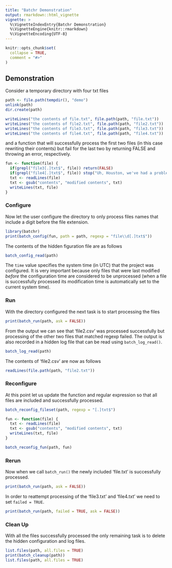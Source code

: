 ```yaml
---
title: "Batchr Demonstration"
output: rmarkdown::html_vignette
vignette: >
  %\VignetteIndexEntry{Batchr Demonstration}
  %\VignetteEngine{knitr::rmarkdown}
  %\VignetteEncoding{UTF-8}
---
```


```r
knitr::opts_chunk$set(
  collapse = TRUE,
  comment = "#>"
)
```

## Demonstration

Consider a temporary directory with four txt files

```r
path <- file.path(tempdir(), "demo")
unlink(path)
dir.create(path)

writeLines("the contents of file.txt", file.path(path, "file.txt"))
writeLines("the contents of file2.txt", file.path(path, "file2.txt"))
writeLines("the contents of file3.txt", file.path(path, "file3.txt"))
writeLines("the contents of file4.txt", file.path(path, "file4.txt"))
```

and a function that will successfully process the first two files 
(in this case rewriting their contents)
but fail for the last two by returning FALSE and throwing an error, respectively.

```r
fun <- function(file) {
  if(grepl("file3[.]txt$", file)) return(FALSE)
  if(grepl("file4[.]txt$", file)) stop("Uh, Houston, we've had a problem.", call. = FALSE)
  txt <- readLines(file)
  txt <- gsub("contents", "modified contents", txt)
  writeLines(txt, file)
}
```

### Configure

Now let the user configure the directory to only process files names that include
a digit before the file extension.
```r
library(batchr)
print(batch_config(fun, path = path, regexp = "file\\d[.]txt$"))
```

The contents of the hidden figuration file are as follows
```r
batch_config_read(path)
```
The `time` value specifies the system time (in UTC) that the project was configured.
It is very important because only files that were last modified *before* the configuration time are considered to be unprocessed (when a file is successfully processed its modification time is automatically set to the current system time).

### Run

With the directory configured the next task is to start processing the files
```r
print(batch_run(path, ask = FALSE))
```

From the output we can see that 'file2.csv' was processed successfully but
processing of the other two files that matched regexp failed.
The output is also recorded in a hidden log file that can be read using `batch_log_read()`.
```r
batch_log_read(path)
```

The contents of 'file2.csv' are now as follows
```r
readLines(file.path(path, "file2.txt"))
```

### Reconfigure

At this point let us update the function and regular expression so that 
all files are included and successfully processed.
```r
batch_reconfig_fileset(path, regexp = "[.]txt$")

fun <- function(file) {
  txt <- readLines(file)
  txt <- gsub("contents", "modified contents", txt)
  writeLines(txt, file)
}

batch_reconfig_fun(path, fun)
```

### Rerun

Now when we call `batch_run()` the newly included 'file.txt' is successfully processed.
```r
print(batch_run(path, ask = FALSE))
```

In order to reattempt processing of the 'file3.txt' and 'file4.txt' we need
to set `failed = TRUE`.

```r
print(batch_run(path, failed = TRUE, ask = FALSE))
```

### Clean Up

With all the files successfully processed the only remaining task is to 
delete the hidden configuration and log files.

```r
list.files(path, all.files = TRUE)
print(batch_cleanup(path))
list.files(path, all.files = TRUE)
```
